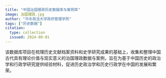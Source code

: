 ```yaml
---
title: "中国治国理政历史数据库与案例库"
image: 治国理政.jpg
author: "华东政法大学政府管理学院"
tags: ["历史数据"]
citation:
  type: collection
  issued: 2024-09-01
---
```


该数据库项目在梳理历史文献档案资料和史学研究成果的基础上，收集和整理中国古代具有理论价值与现实意义的治国理政数据与案例，旨在为基于中国历史的政治学和行政学研究提供经验材料，促进历史政治学和历史行政学在中国的发展和繁荣。